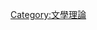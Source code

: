 {{Catnav|頁面分類|人类社会|生活|文化|文学}}
{{Catnav|頁面分類|人类社会|文化|艺术|文学}}
{{Catnav|頁面分類|人类社会|文化|文学}}
{{Catnav|頁面分類|人文學科|艺术|文学}}
{{Catnav|頁面分類|人文學科|文学}}

{{catmore}}
{{Commonscat|Anthropomorphism}}

[[Category:文學理論|Category:文學理論]]